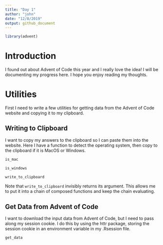 ```yaml
---
title: "Day 1"
author: "john"
date: "12/8/2019"
output: github_document
---
```


```r
library(advent)
```


# Introduction

I found out about Advent of Code this year and I really love the idea! I will be documenting my progress here. I hope you enjoy reading my thoughts.

# Utilities

First I need to write a few utilities for getting data from the Advent of Code website and copying it to my clipboard.

## Writing to Clipboard

I want to copy my answers to the clipboard so I can paste them into the website. Here I have a function to detect the operating system, then copy to the clipboard if it is MacOS or Windows.

```r
is_mac
```

```r
is_windows
```

```r
write_to_clipboard
```

Note that `write_to_clipboard` invisibly returns its argument. This allows me to put it into a chain of composed functions and keep the chain evaluating.

## Get Data from Advent of Code

I want to download the input data from Advent of Code, but I need to pass along my session cookie. I do this by using the httr package, storing the session cookie in an environment variable in my .Rsession file.

```r
get_data
```



